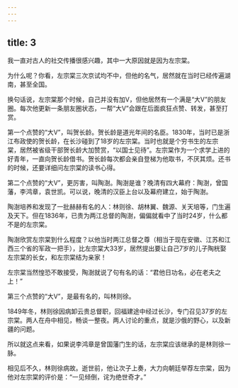 ```yaml
---
---
---
```

title: 3
---



我一直对古人的社交传播很感兴趣，其中一大原因就是因为左宗棠。

为什么呢？你看，左宗棠三次京试均不中，但他的名气，居然就在当时已经传遍湖南，甚至全国。

换句话说，左宗棠那个时候，自己并没有加V，但他居然有一个满是“大V”的朋友圈。每次他更新一条朋友圈状态，一帮“大V”会跟在后面疯狂点赞、转发，甚至打赏。

第一个点赞的“大V”，叫贺长龄。贺长龄是道光年间的名臣。1830年，当时已是浙江布政使的贺长龄，在长沙碰到了18岁的左宗棠。当时也就是个穷书生的左宗棠，居然被省级干部贺长龄大加赞赏，“以国士见待”。左宗棠作为一个求学上进的好青年，一直向贺长龄借书。贺长龄每次都会亲自登梯为他取书，不厌其烦。还书的时候，还要详细问左宗棠的读书心得。

第二个点赞的“大V”，更厉害，叫陶澍。陶澍是谁？晚清有四大幕府：陶澍，曾国藩，李鸿章，袁世凯。可以说，晚清的汉臣上台以及幕府建立，始于陶澍。

陶澍培养和发现了一批赫赫有名的人：林则徐、胡林翼、魏源、关天培等，门生遍及天下。但在1836年，已贵为两江总督的陶澍，偏偏就看中了当时24岁，什么都不是的左宗棠。

陶澍欣赏左宗棠到什么程度？以他当时两江总督之尊（相当于现在安徽、江苏和江西三个省的军政一把手），比左宗棠大33岁，居然提出要让自己7岁的儿子陶桄娶左宗棠的长女，和左宗棠结为亲家！

左宗棠当然惶恐不敢接受，陶澍就说了句有名的话：“君他日功名，必在老夫之上！”

第三个点赞的“大V”，是最有名的，叫林则徐。

1849年冬，林则徐因病卸云贵总督职，回福建途中经过长沙，专门召见37岁的左宗棠。两人在舟中相见，畅谈一整夜。两人讨论的重点，就是沙俄的野心，以及新疆的问题。

所以就这点来看，如果说李鸿章是曾国藩门生的话，左宗棠应该继承的是林则徐一脉。

相见后不久，林则徐病故。逝世前，他让次子上奏，大力向朝廷举荐左宗棠，因为他对左宗棠的评价是：“一见倾倒，诧为绝世奇才。”